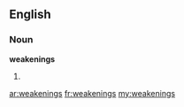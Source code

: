 ==English==
===Noun===
'''weakenings'''
# {{plural of|[[weakening]]}}

[[ar:weakenings]]
[[fr:weakenings]]
[[my:weakenings]]
